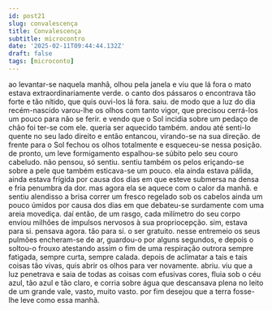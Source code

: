 ```yaml
---
id: post21
slug: convalescença
title: Convalescença
subtitle: microcontro
date: '2025-02-11T09:44:44.132Z'
draft: false
tags: [microconto]
---
```

ao levantar-se naquela manhã, olhou pela janela e viu que lá fora o mato estava 
extraordinariamente verde. o canto dos pássaros o encontrava tão forte e tão nítido,
que quis ouvi-los lá fora. saiu. de modo que a luz do dia recém-nascido 
varou-lhe os olhos com tanto vigor,
que precisou cerrá-los um pouco para não se ferir. e vendo que o Sol incidia sobre
um pedaço de chão foi ter-se com ele. queria ser aquecido também.
andou até senti-lo quente no seu lado direito e então entancou, virando-se na sua direção. 
de frente para o Sol fechou os olhos totalmente e esqueceu-se nessa posição. 
de pronto, um leve formigamento espalhou-se súbito 
pelo seu couro cabeludo. não pensou, só sentiu. sentiu também
os pelos eriçando-se sobre a pele que também esticava-se um pouco. 
ela ainda estava pálida, ainda estava frígida por causa dos dias em que esteve submersa
na densa e fria penumbra da dor. mas agora ela se aquece 
com o calor da manhã. e sentiu alendisso a brisa correr um fresco 
regelado sob os cabelos ainda um pouco úmidos por causa dos dias
em que debateu-se surdamente com uma areia movediça. daí então, de um rasgo, cada 
milímetro do seu corpo enviou milhões de impulsos nervosos à sua propriocepção. 
sim, estava para si. pensava agora. tão para si. o ser gratuito. 
nesse entremeio os seus pulmões encheram-se de ar, guardou-o por alguns 
segundos, e depois o soltou-o frouxo atestando assim
o fim de uma respiração outrora sempre fatigada, sempre curta, sempre calada.
depois de aclimatar a tais e tais coisas tão vivas, 
quis abrir os olhos para ver novamente. abriu.
viu que a luz penetrava e saia de todas as coisas com efusivas cores,
fluia sob o céu azul, tão azul e tão claro,
e corria sobre água que descansava plena no leito 
de um grande vale, vasto, muito vasto.
por fim desejou que a terra fosse-lhe leve como essa manhã.
